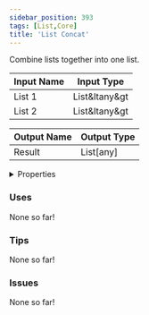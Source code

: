```yaml
---
sidebar_position: 393
tags: [List,Core]
title: 'List Concat'
---
```


Combine lists together into one list.






<EsbSvg />

| Input Name | Input Type |
|-----------|-----------|
| List 1 | List&ltany&gt |
| List 2 | List&ltany&gt |

| Output Name | Output Type |
|-----------|-----------|
| Result | List[any] |


<details>
  <summary>Properties</summary>
  <div>
    <div>
    <table>
      <thead>
        <tr>
          <th>Is beta required?</th>
          <th>❌</th>
        </tr>
        <tr>
          <th>Is this chip a trolling risk?</th>
          <th>❌</th>
        </tr>
        <tr>
          <th>Is this chip a role assignment risk?</th>
          <th>❌</th>
        </tr>
        <tr>
          <th>Chip UUID</th>
          <th>0e2f21e0-bc71-423a-a983-72e27193ca8b</th>
        </tr>
      </thead>
    </table>
    </div>
  </div>
</details>

### Uses

None so far!

### Tips

None so far!

### Issues

None so far!